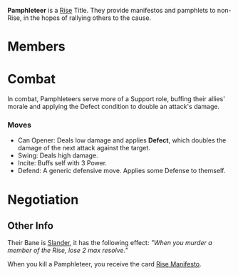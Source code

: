 {{stub}}

'''Pamphleteer''' is a [[Rise]] Title. They provide manifestos and pamphlets to non-Rise, in the hopes of rallying others to the cause.

=Members=

=Combat=
In combat, Pamphleteers serve more of a Support role, buffing their allies' morale and applying the Defect condition to double an attack's damage.
===Moves===

*Can Opener: Deals low damage and applies '''Defect''', which doubles the damage of the next attack against the target.
*Swing: Deals high damage.
*Incite: Buffs self with 3 Power.
*Defend: A generic defensive move. Applies some Defense to themself.
=Negotiation=

== Other Info ==
Their Bane is [[Slander]], it has the following effect: ''"When you murder a member of the Rise, lose 2 max resolve."''

When you kill a Pamphleteer, you receive the card [[Rise Manifesto]].